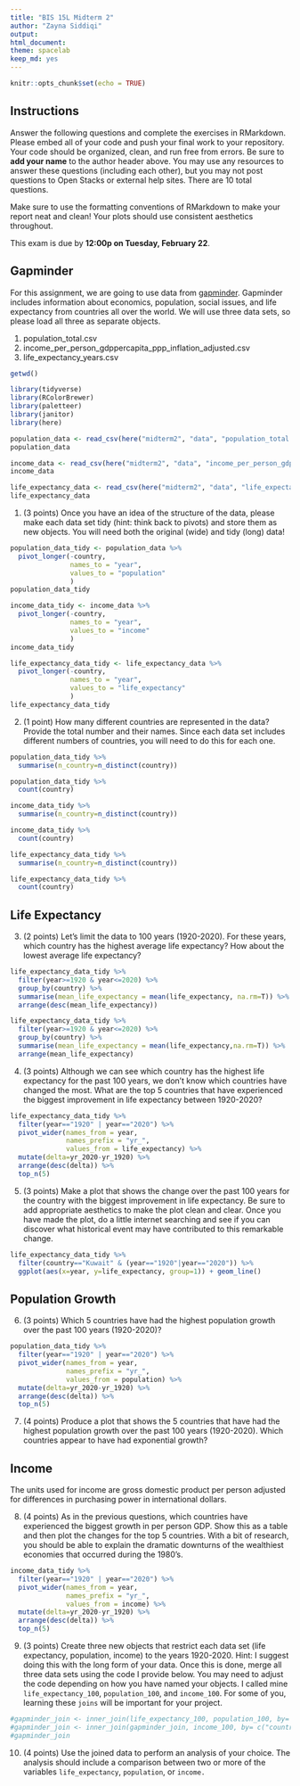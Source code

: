 ```yaml
---
title: "BIS 15L Midterm 2"
author: "Zayna Siddiqi"
output:
html_document: 
theme: spacelab
keep_md: yes
---
```


```r
knitr::opts_chunk$set(echo = TRUE)
```

## Instructions
Answer the following questions and complete the exercises in RMarkdown. Please embed all of your code and push your final work to your repository. Your code should be organized, clean, and run free from errors. Be sure to **add your name** to the author header above. You may use any resources to answer these questions (including each other), but you may not post questions to Open Stacks or external help sites. There are 10 total questions.  

Make sure to use the formatting conventions of RMarkdown to make your report neat and clean! Your plots should use consistent aesthetics throughout.  

This exam is due by **12:00p on Tuesday, February 22**.  

## Gapminder
For this assignment, we are going to use data from  [gapminder](https://www.gapminder.org/). Gapminder includes information about economics, population, social issues, and life expectancy from countries all over the world. We will use three data sets, so please load all three as separate objects.    

1. population_total.csv  
2. income_per_person_gdppercapita_ppp_inflation_adjusted.csv  
3. life_expectancy_years.csv  

```r
getwd()
```


```r
library(tidyverse)
library(RColorBrewer)
library(paletteer)
library(janitor)
library(here)
```

```r
population_data <- read_csv(here("midterm2", "data", "population_total.csv"))
population_data
```

```r
income_data <- read_csv(here("midterm2", "data", "income_per_person_gdppercapita_ppp_inflation_adjusted.csv"))
income_data
```

```r
life_expectancy_data <- read_csv(here("midterm2", "data", "life_expectancy_years.csv"))
life_expectancy_data
```






1. (3 points) Once you have an idea of the structure of the data, please make each data set tidy (hint: think back to pivots) and store them as new objects. You will need both the original (wide) and tidy (long) data!  

```r
population_data_tidy <- population_data %>% 
  pivot_longer(-country, 
               names_to = "year", 
               values_to = "population"
               )
population_data_tidy
```

```r
income_data_tidy <- income_data %>% 
  pivot_longer(-country, 
               names_to = "year", 
               values_to = "income"
               )
income_data_tidy
```

```r
life_expectancy_data_tidy <- life_expectancy_data %>% 
  pivot_longer(-country, 
               names_to = "year", 
               values_to = "life_expectancy"
               )
life_expectancy_data_tidy
```

2. (1 point) How many different countries are represented in the data? Provide the total number and their names. Since each data set includes different numbers of countries, you will need to do this for each one.  

```r
population_data_tidy %>% 
  summarise(n_country=n_distinct(country))
```
```r
population_data_tidy %>% 
  count(country)
```
```r
income_data_tidy %>% 
  summarise(n_country=n_distinct(country))
```
```r
income_data_tidy %>% 
  count(country)
```
```r
life_expectancy_data_tidy %>% 
  summarise(n_country=n_distinct(country))
```
```r
life_expectancy_data_tidy %>% 
  count(country)
```

## Life Expectancy  

3. (2 points) Let's limit the data to 100 years (1920-2020). For these years, which country has the highest average life expectancy? How about the lowest average life expectancy?  

```r
life_expectancy_data_tidy %>% 
  filter(year>=1920 & year<=2020) %>% 
  group_by(country) %>% 
  summarise(mean_life_expectancy = mean(life_expectancy, na.rm=T)) %>% 
  arrange(desc(mean_life_expectancy))
```
```r
life_expectancy_data_tidy %>% 
  filter(year>=1920 & year<=2020) %>% 
  group_by(country) %>% 
  summarise(mean_life_expectancy = mean(life_expectancy,na.rm=T)) %>% 
  arrange(mean_life_expectancy)
```

4. (3 points) Although we can see which country has the highest life expectancy for the past 100 years, we don't know which countries have changed the most. What are the top 5 countries that have experienced the biggest improvement in life expectancy between 1920-2020?  

```r
life_expectancy_data_tidy %>% 
  filter(year=="1920" | year=="2020") %>% 
  pivot_wider(names_from = year,
              names_prefix = "yr_",
              values_from = life_expectancy) %>% 
  mutate(delta=yr_2020-yr_1920) %>% 
  arrange(desc(delta)) %>% 
  top_n(5)
```



5. (3 points) Make a plot that shows the change over the past 100 years for the country with the biggest improvement in life expectancy. Be sure to add appropriate aesthetics to make the plot clean and clear. Once you have made the plot, do a little internet searching and see if you can discover what historical event may have contributed to this remarkable change.  

```r
life_expectancy_data_tidy %>% 
  filter(country=="Kuwait" & (year=="1920"|year=="2020")) %>% 
  ggplot(aes(x=year, y=life_expectancy, group=1)) + geom_line()
```


## Population Growth
6. (3 points) Which 5 countries have had the highest population growth over the past 100 years (1920-2020)?  

```r
population_data_tidy %>% 
  filter(year=="1920" | year=="2020") %>% 
  pivot_wider(names_from = year,
              names_prefix = "yr_",
              values_from = population) %>% 
  mutate(delta=yr_2020-yr_1920) %>% 
  arrange(desc(delta)) %>% 
  top_n(5)
```

7. (4 points) Produce a plot that shows the 5 countries that have had the highest population growth over the past 100 years (1920-2020). Which countries appear to have had exponential growth?  








## Income
The units used for income are gross domestic product per person adjusted for differences in purchasing power in international dollars.

8. (4 points) As in the previous questions, which countries have experienced the biggest growth in per person GDP. Show this as a table and then plot the changes for the top 5 countries. With a bit of research, you should be able to explain the dramatic downturns of the wealthiest economies that occurred during the 1980's.  

```r
income_data_tidy %>% 
  filter(year=="1920" | year=="2020") %>% 
  pivot_wider(names_from = year,
              names_prefix = "yr_",
              values_from = income) %>% 
  mutate(delta=yr_2020-yr_1920) %>% 
  arrange(desc(delta)) %>% 
  top_n(5)
```







9. (3 points) Create three new objects that restrict each data set (life expectancy, population, income) to the years 1920-2020. Hint: I suggest doing this with the long form of your data. Once this is done, merge all three data sets using the code I provide below. You may need to adjust the code depending on how you have named your objects. I called mine `life_expectancy_100`, `population_100`, and `income_100`. For some of you, learning these `joins` will be important for your project.  

```r
#gapminder_join <- inner_join(life_expectancy_100, population_100, by= c("country", "year"))
#gapminder_join <- inner_join(gapminder_join, income_100, by= c("country", "year"))
#gapminder_join
```

10. (4 points) Use the joined data to perform an analysis of your choice. The analysis should include a comparison between two or more of the variables `life_expectancy`, `population`, or `income.`  